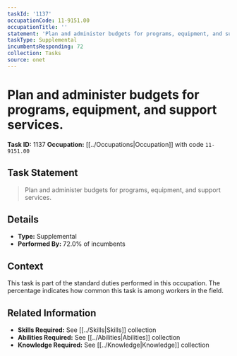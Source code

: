 ```yaml
---
taskId: '1137'
occupationCode: 11-9151.00
occupationTitle: ''
statement: 'Plan and administer budgets for programs, equipment, and support services.'
taskType: Supplemental
incumbentsResponding: 72
collection: Tasks
source: onet
---
```

# Plan and administer budgets for programs, equipment, and support services.

**Task ID:** 1137
**Occupation:** [[../Occupations|Occupation]] with code `11-9151.00`

## Task Statement

> Plan and administer budgets for programs, equipment, and support services.

## Details

- **Type:** Supplemental
- **Performed By:** 72.0% of incumbents

## Context

This task is part of the standard duties performed in this occupation. The percentage indicates how common this task is among workers in the field.

## Related Information

- **Skills Required:** See [[../Skills|Skills]] collection
- **Abilities Required:** See [[../Abilities|Abilities]] collection
- **Knowledge Required:** See [[../Knowledge|Knowledge]] collection
